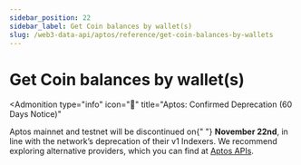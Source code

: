 ```yaml
---
sidebar_position: 22
sidebar_label: Get Coin balances by wallet(s)
slug: /web3-data-api/aptos/reference/get-coin-balances-by-wallets
---
```



# Get Coin balances by wallet(s)


<Admonition
  type="info"
  icon="🚨"
  title="Aptos: Confirmed Deprecation (60 Days Notice)"
>
  <p>
    Aptos mainnet and testnet will be discontinued on{" "}
    <strong>November 22nd</strong>, in line with the network’s deprecation of
    their v1 Indexers. We recommend exploring alternative providers, which you
    can find at <a href="https://aptos.dev/en/build/apis">Aptos APIs</a>.
  </p>
</Admonition>
<ApiReference {...config["aptos-web3"].getCoinBalancesByWallets} />
